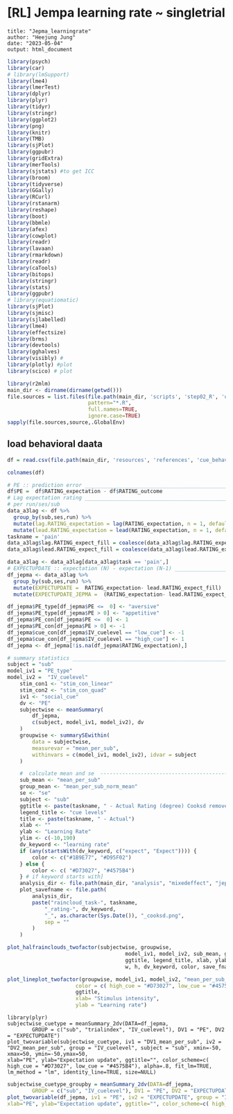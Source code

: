 # [RL] Jempa learning rate ~ singletrial {#ch21_singletrial}

```
title: "Jepma_learningrate"
author: "Heejung Jung"
date: "2023-05-04"
output: html_document
```


```r
library(psych)
library(car)
# library(lmSupport)
library(lme4)
library(lmerTest)
library(dplyr)
library(plyr)
library(tidyr)
library(stringr)
library(ggplot2)
library(png)
library(knitr)
library(TMB)
library(sjPlot)
library(ggpubr)
library(gridExtra)
library(merTools)
library(sjstats) #to get ICC
library(broom)
library(tidyverse)
library(GGally)
library(RCurl)
library(rstanarm)
library(reshape)
library(boot)
library(bbmle)
library(afex)
library(cowplot)
library(readr)
library(lavaan)
library(rmarkdown)
library(readr)
library(caTools)
library(bitops)
library(stringr)
library(stats)
library(ggpubr)
# library(equatiomatic)
library(sjPlot)
library(sjmisc)
library(sjlabelled)
library(lme4)
library(effectsize)
library(brms)
library(devtools)
library(gghalves)
library(visibly) # 
library(plotly) #plot
library(scico) # plot

library(r2mlm)
main_dir <- dirname(dirname(getwd()))
file.sources = list.files(file.path(main_dir, 'scripts', 'step02_R', 'utils'),
                          pattern="*.R", 
                          full.names=TRUE, 
                          ignore.case=TRUE)
sapply(file.sources,source,.GlobalEnv)

```

## load behavioral daata
```r
df = read.csv(file.path(main_dir, 'resources', 'references', 'cue_behavioraldata.csv'))
```

```r
colnames(df)
```

```r
# PE :: prediction error ______________________________________________________
df$PE =  df$RATING_expectation - df$RATING_outcome 
# Lag expectation rating ______________________________________________________
# per run/ses/sub
data_a3lag <- df %>%
  group_by(sub,ses,run) %>% 
  mutate(lag.RATING_expectation = lag(RATING_expectation, n = 1, default = NA)) %>% 
  mutate(lead.RATING_expectation = lead(RATING_expectation, n = 1, default = NA)) 
taskname = 'pain'
data_a3lag$lag.RATING_expect_fill = coalesce(data_a3lag$lag.RATING_expectation, 0) # initialize with zero
data_a3lag$lead.RATING_expect_fill = coalesce(data_a3lag$lead.RATING_expectation, 0) # initialize with zero

data_a3lag <- data_a3lag[data_a3lag$task == 'pain',]
# EXPECTUPDATE :: expectation (N) - expectation (N-1) ________________________
df_jepma <- data_a3lag %>%
  group_by(sub,ses,run) %>% 
  mutate(EXPECTUPDATE =  RATING_expectation- lead.RATING_expect_fill)  %>%
  mutate(EXPECTUPDATE_JEPMA =  (RATING_expectation- lead.RATING_expect_fill)/PE)
```

```r
df_jepma$PE_type[df_jepma$PE <=  0] <- "aversive"
df_jepma$PE_type[df_jepma$PE > 0] <- "appetitive"
df_jepma$PE_con[df_jepma$PE <=  0] <- 1
df_jepma$PE_con[df_jepma$PE > 0] <- -1
df_jepma$cue_con[df_jepma$IV_cuelevel == "low_cue"] <- -1
df_jepma$cue_con[df_jepma$IV_cuelevel == "high_cue"] <- 1
df_jepma <- df_jepma[!is.na(df_jepma$RATING_expectation),]
```

```r
# summary statistics ____________________________________________________________
subject = "sub"
model_iv1 = "PE_type"
model_iv2 =  "IV_cuelevel"
    stim_con1 <- "stim_con_linear"
    stim_con2 <- "stim_con_quad"
    iv1 <- "social_cue"
    dv <- "PE"
    subjectwise <- meanSummary(
        df_jepma,
        c(subject, model_iv1, model_iv2), dv
    )
    groupwise <- summarySEwithin(
        data = subjectwise,
        measurevar = "mean_per_sub",
        withinvars = c(model_iv1, model_iv2), idvar = subject
    )
```


```r
    #  calculate mean and se  ----------------------------------------------------------------------------
    sub_mean <- "mean_per_sub"
    group_mean <- "mean_per_sub_norm_mean"
    se <- "se"
    subject <- "sub"
    ggtitle <- paste(taskname, " - Actual Rating (degree) Cooksd removed")
    legend_title <- "cue levels"
    title <- paste(taskname, " - Actual")
    xlab <- ""
    ylab <- "Learning Rate"
    ylim <- c(-10,190)
    dv_keyword <- "learning rate"
    if (any(startsWith(dv_keyword, c("expect", "Expect")))) {
        color <- c("#1B9E77", "#D95F02")
    } else {
        color <- c( "#D73027", "#4575B4")
    } # if keyword starts with]
    analysis_dir <- file.path(main_dir, "analysis", "mixedeffect", "jepmasimulation")
    plot_savefname <- file.path(
        analysis_dir,
        paste("raincloud_task-", taskname,
            "_rating-", dv_keyword,
            "_", as.character(Sys.Date()), "_cooksd.png",
            sep = ""
        )
    )
```

```r
plot_halfrainclouds_twofactor(subjectwise, groupwise,
                                      model_iv1, model_iv2, sub_mean, group_mean, se, subject,
                                      ggtitle, legend_title, xlab, ylab, task_name, ylim,
                                      w, h, dv_keyword, color, save_fname)
```
```r
plot_lineplot_twofactor(groupwise, model_iv1, model_iv2, "mean_per_sub_norm_mean", error = "se",
                      color = c( high_cue = "#D73027", low_cue = "#4575B4"), 
                      ggtitle, 
                      xlab= "Stimulus intensity", 
                      ylab = "Learning rate") 
```

```
library(plyr)
subjectwise_cuetype = meanSummary_2dv(DATA=df_jepma,
        GROUP = c("sub", "trialindex", "IV_cuelevel"), DV1 = "PE", DV2 = "EXPECTUPDATE")
plot_twovariable(subjectwise_cuetype, iv1 = "DV1_mean_per_sub", iv2 = "DV2_mean_per_sub", group = "IV_cuelevel", subject = "sub", xmin=-50, xmax=50, ymin=-50,ymax=50,
xlab="PE", ylab="Expectation update", ggtitle="", color_scheme=c( high_cue = "#D73027", low_cue = "#4575B4"), alpha=.8, fit_lm=TRUE, lm_method = "lm", identity_line=TRUE, size=NULL)

```

```r
subjectwise_cuetype_groupby = meanSummary_2dv(DATA=df_jepma,
        GROUP = c("sub", "IV_cuelevel"), DV1 = "PE", DV2 = "EXPECTUPDATE")
plot_twovariable(df_jepma, iv1 = "PE", iv2 = "EXPECTUPDATE", group = "IV_cuelevel", subject = "sub", xmin=-50, xmax=50, ymin=-50,ymax=50,
xlab="PE", ylab="Expectation update", ggtitle="", color_scheme=c( high_cue = "#D73027", low_cue = "#4575B4"), alpha=.8, fit_lm=TRUE, lm_method = "lm", identity_line=TRUE, size=NULL)

```



